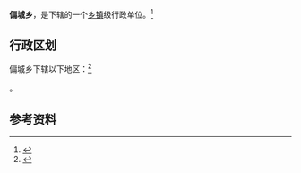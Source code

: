 {{中国乡级行政区|64/04/22/212/000}}

'''偏城乡'''，是{{PRC admin/fullname|64/04/22/212/000|3}}下辖的一个[[乡镇|乡镇]]级行政单位。<ref>{{PRC admin/ref sgc|{{PRC admin/parent|64/04/22/212/000}}}}</ref>

== 行政区划 ==

偏城乡下辖以下地区：<ref>{{PRC admin/ref sgc|64/04/22/212/000}}</ref>

{{PRC admin/children|64/04/22/212/000}}。

== 参考资料 ==

{{reflist}}

{{行政区划小作品}}
{{PRC admin/navcat|64/04/22/212/000}}